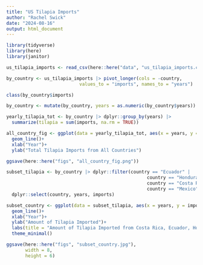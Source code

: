 ```yaml
---
title: "US Tilapia Imports"
author: "Rachel Swick"
date: "2024-08-16"
output: html_document
---
```


```r
library(tidyverse)
library(here)
library(janitor)
```

```r
us_tilapia_imports <- read_csv(here::here("data", "us_tilapia_imports.csv"))

by_country <- us_tilapia_imports |> pivot_longer(cols = -country, 
                           values_to = "imports", names_to = "years")

class(by_country$imports)

by_country <- mutate(by_country, years = as.numeric(by_country$years))

```

```r
yearly_tilapia_tot <- by_country |> dplyr::group_by(years) |> 
  summarize(tilapia = sum(imports, na.rm = TRUE))

all_country_fig <- ggplot(data = yearly_tilapia_tot, aes(x = years, y = tilapia))+
  geom_line()+
  xlab("Year")+
  ylab("Total Tilapia Imports from All Countries")

ggsave(here::here("figs", "all_country_fig.png"))
```

```r
subset_tilapia <- by_country |> dplyr::filter(country == "Ecuador" |
                                                    country == "Honduras" |
                                                    country == "Costa Rica" |
                                                    country == "Mexico") |>
  dplyr::select(country, years, imports)

subset_country <- ggplot(data = subset_tilapia, aes(x = years, y = imports, color = country))+
  geom_line()+
  xlab("Year")+
  ylab("Amount of Tilapia Imported")+
  labs(title = "Amount of Tilapia Imported from Costa Rica, Ecuador, Honduras, and Mexico")+
  theme_minimal()

ggsave(here::here("figs", "subset_country.jpg"),
       width = 8,
       height = 6)
```





























